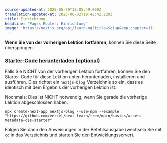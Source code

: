 ```yaml
---
source-updated-at: 2025-05-29T18:05:49.000Z
translation-updated-at: 2025-06-02T19:42:42.220Z
title: Einrichtung
headline: 'Pages Router: Einrichtung'
image: 'https://nextjs.org/api/learn-og?title=Setup&amp;chapter=11'
---
```


**Wenn Sie von der vorherigen Lektion fortfahren,** können Sie diese Seite überspringen.

### [Starter-Code herunterladen (optional)](#download-starter-code-optional)

Falls Sie NICHT von der vorherigen Lektion fortfahren, können Sie den Starter-Code für diese Lektion unten herunterladen, installieren und ausführen. Dies richtet ein `nextjs-blog`-Verzeichnis so ein, dass es identisch mit dem Ergebnis der vorherigen Lektion ist.

Nochmals: Dies ist NICHT notwendig, wenn Sie gerade die vorherige Lektion abgeschlossen haben.

```
npx create-next-app nextjs-blog --use-npm --example "https://github.com/vercel/next-learn/tree/main/basics/assets-metadata-css-starter"
```

Folgen Sie dann den Anweisungen in der Befehlsausgabe (wechseln Sie mit `cd` in das Verzeichnis und starten Sie den Entwicklungsserver).